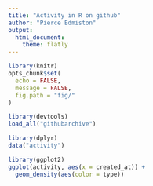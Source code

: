 ```yaml
---
title: "Activity in R on github"
author: "Pierce Edmiston"
output:
  html_document:
    theme: flatly
---
```


```r
library(knitr)
opts_chunk$set(
  echo = FALSE,
  message = FALSE,
  fig.path = "fig/"
)
```

```r
library(devtools)
load_all("githubarchive")

library(dplyr)
data("activity")

library(ggplot2)
ggplot(activity, aes(x = created_at)) +
  geom_density(aes(color = type))
```
